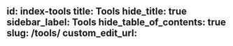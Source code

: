 id: index-tools
title: Tools
hide_title: true
sidebar_label: Tools
hide_table_of_contents: true
slug: /tools/
custom_edit_url:
---

<Languages />
